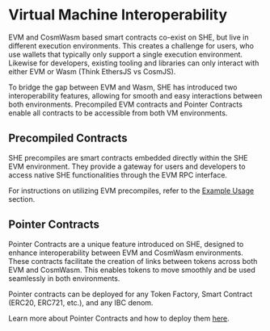 

# Virtual Machine Interoperability

EVM and CosmWasm based smart contracts co-exist on SHE, but live in different
execution environments. This creates a challenge for users, who use wallets that
typically only support a single execution environment. Likewise for developers,
existing tooling and libraries can only interact with either EVM or Wasm (Think
EthersJS vs CosmJS).

To bridge the gap between EVM and Wasm, SHE has introduced two interoperability
features, allowing for smooth and easy interactions between both environments.
Precompiled EVM contracts and Pointer Contracts enable all contracts to be
accessible from both VM environments.

<ImageWithCaption img={interoperability} alt="Interoperability" caption="Enabling seamless access to all tokens and contracts on SHE" />

## Precompiled Contracts

SHE precompiles are smart contracts embedded directly within the SHE EVM
environment. They provide a gateway for users and developers to access native
SHE functionalities through the EVM RPC interface.

For instructions on utilizing EVM precompiles, refer to the
[Example Usage](reference/precompiles/example-usage.mdx) section.

## Pointer Contracts

Pointer Contracts are a unique feature introduced on SHE, designed to enhance
interoperability between EVM and CosmWasm environments. These contracts
facilitate the creation of links between tokens across both EVM and CosmWasm.
This enables tokens to move smoothly and be used seamlessly in both
environments.

Pointer contracts can be deployed for any Token Factory, Smart Contract (ERC20,
ERC721, etc.), and any IBC denom.

Learn more about Pointer Contracts and how to deploy them
[here](../../build/pointers/overview.mdx).
